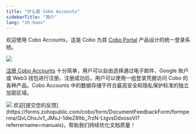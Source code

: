 ```yaml
---
title: "什么是 Cobo Accounts"
sidebarTitle: "简介"
lang: "zh-hans"
---
```

欢迎使用 Cobo Accounts，这是 Cobo 为其 [Cobo Portal](/cn/portal/introduction) 产品设计的统一登录系统。

<img src="/cn/images/cobo-accounts/lmj06pNK0IJPiSdTVKbGmNoeMQ-4mlCwbxTAhgxbHFOVAg1OJUznbSp6Tofbykm1MQBA1EVZaVctKyfBYheE-8TZfe8UkZ41dwO6nx6F9-vVYl5BQeO-P3u-yOaniN6p5_uw1Y91dSNosfu-zKCT3ko.svg" className="screenshot_full_screen"/>

[注册 Cobo Accounts](https://accounts.cobo.com/) 十分简单，用户可以自由选择通过电子邮件、Google 账户或 Web3 钱包进行注册。注册成功后，用户可以使用一组登录凭据访问 Cobo 的各种产品。Cobo Accounts 中的数据存储于符合最高安全和隐私保护标准的独立加密区域。

<img src="/cn/images/cobo-accounts/mLmux5N6lIagFO8CxPmbvSCyEGL7w8RcN1UhLSu_afDz1KAEZrQ95Q-JeRA5oaPtWWY0RUZHH1YWcZqSberce8r_XgTaxyWdjHcl3J5xG2YFQQdZmLCECK1o8QQM_80B_Gn9PW55zXc8m-khYztVe8Q.png" className="screenshot_modal"/>
<Tip>欢迎[提交您的反馈](https://forms.zohopublic.com/cobo/form/DocumentFeedbackForm/formperma/QvLOhxJv1_JMsJ-1dleZ8Itb_7rzN-LtgvsDdxosoVI?referrername=manuals)，帮助我们持续优化文档质量！</Tip>